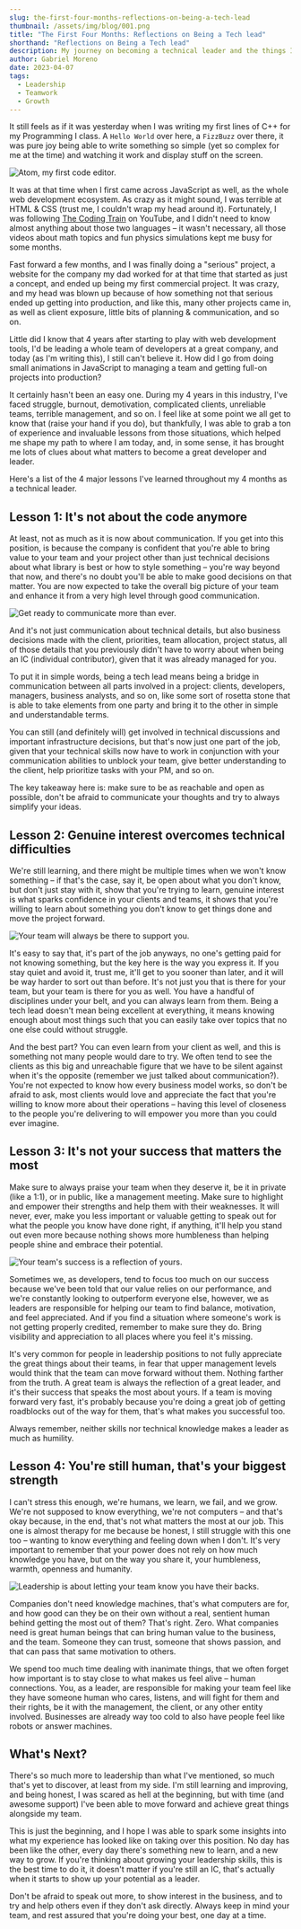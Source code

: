 ```yaml
---
slug: the-first-four-months-reflections-on-being-a-tech-lead
thumbnail: /assets/img/blog/001.png
title: "The First Four Months: Reflections on Being a Tech lead"
shorthand: "Reflections on Being a Tech lead"
description: My journey on becoming a technical leader and the things I've learned so far.
author: Gabriel Moreno
date: 2023-04-07
tags:
  - Leadership
  - Teamwork
  - Growth
---
```


It still feels as if it was yesterday when I was writing my first lines of C++ for my Programming I class. A `Hello World` over here, a `FizzBuzz` over there, it was pure joy being able to write something so simple (yet so complex for me at the time) and watching it work and display stuff on the screen.

![Atom, my first code editor.](./assets/001/atom.webp)

It was at that time when I first came across JavaScript as well, as the whole web development ecosystem. As crazy as it might sound, I was terrible at HTML & CSS (trust me, I couldn't wrap my head around it). Fortunately, I was following [The Coding Train](https://www.youtube.com/@TheCodingTrain) on YouTube, and I didn't need to know almost anything about those two languages &ndash; it wasn't necessary, all those videos about math topics and fun physics simulations kept me busy for some months.

Fast forward a few months, and I was finally doing a "serious" project, a website for the company my dad worked for at that time that started as just a concept, and ended up being my first commercial project. It was crazy, and my head was blown up because of how something not that serious ended up getting into production, and like this, many other projects came in, as well as client exposure, little bits of planning & communication, and so on.

Little did I know that 4 years after starting to play with web development tools, I'd be leading a whole team of developers at a great company, and today (as I'm writing this), I still can't believe it. How did I go from doing small animations in JavaScript to managing a team and getting full-on projects into production?

It certainly hasn't been an easy one. During my 4 years in this industry, I've faced struggle, burnout, demotivation, complicated clients, unreliable teams, terrible management, and so on. I feel like at some point we all get to know that (raise your hand if you do), but thankfully, I was able to grab a ton of experience and invaluable lessons from those situations, which helped me shape my path to where I am today, and, in some sense, it has brought me lots of clues about what matters to become a great developer and leader.

Here's a list of the 4 major lessons I've learned throughout my 4 months as a technical leader.

## Lesson 1: It's not about the code anymore

At least, not as much as it is now about communication. If you get into this position, is because the company is confident that you're able to bring value to your team and your project other than just technical decisions about what library is best or how to style something &ndash; you're way beyond that now, and there's no doubt you'll be able to make good decisions on that matter. You are now expected to take the overall big picture of your team and enhance it from a very high level through good communication.

![Get ready to communicate more than ever.](./assets/001/communication.webp)

And it's not just communication about technical details, but also business decisions made with the client, priorities, team allocation, project status, all of those details that you previously didn't have to worry about when being an IC (individual contributor), given that it was already managed for you.

To put it in simple words, being a tech lead means being a bridge in communication between all parts involved in a project: clients, developers, managers, business analysts, and so on, like some sort of rosetta stone that is able to take elements from one party and bring it to the other in simple and understandable terms.

You can still (and definitely will) get involved in technical discussions and important infrastructure decisions, but that's now just one part of the job, given that your technical skills now have to work in conjunction with your communication abilities to unblock your team, give better understanding to the client, help prioritize tasks with your PM, and so on.

The key takeaway here is: make sure to be as reachable and open as possible, don't be afraid to communicate your thoughts and try to always simplify your ideas.

## Lesson 2: Genuine interest overcomes technical difficulties

We're still learning, and there might be multiple times when we won't know something &ndash; if that's the case, say it, be open about what you don't know, but don't just stay with it, show that you're trying to learn, genuine interest is what sparks confidence in your clients and teams, it shows that you're willing to learn about something you don't know to get things done and move the project forward.

![Your team will always be there to support you.](./assets/001/team.webp)

It's easy to say that, it's part of the job anyways, no one's getting paid for not knowing something, but the key here is the way you express it. If you stay quiet and avoid it, trust me, it'll get to you sooner than later, and it will be way harder to sort out than before. It's not just you that is there for your team, but your team is there for you as well. You have a handful of disciplines under your belt, and you can always learn from them. Being a tech lead doesn't mean being excellent at everything, it means knowing enough about most things such that you can easily take over topics that no one else could without struggle.

And the best part? You can even learn from your client as well, and this is something not many people would dare to try. We often tend to see the clients as this big and unreachable figure that we have to be silent against when it's the opposite (remember we just talked about communication?). You're not expected to know how every business model works, so don't be afraid to ask, most clients would love and appreciate the fact that you're willing to know more about their operations &ndash; having this level of closeness to the people you're delivering to will empower you more than you could ever imagine.

## Lesson 3: It's not your success that matters the most

Make sure to always praise your team when they deserve it, be it in private (like a 1:1), or in public, like a management meeting. Make sure to highlight and empower their strengths and help them with their weaknesses. It will never, ever, make you less important or valuable getting to speak out for what the people you know have done right, if anything, it'll help you stand out even more because nothing shows more humbleness than helping people shine and embrace their potential.

![Your team's success is a reflection of yours.](./assets/001/success.webp)

Sometimes we, as developers, tend to focus too much on our success because we've been told that our value relies on our performance, and we're constantly looking to outperform everyone else, however, we as leaders are responsible for helping our team to find balance, motivation, and feel appreciated. And if you find a situation where someone's work is not getting properly credited, remember to make sure they do. Bring visibility and appreciation to all places where you feel it's missing.

It's very common for people in leadership positions to not fully appreciate the great things about their teams, in fear that upper management levels would think that the team can move forward without them. Nothing farther from the truth. A great team is always the reflection of a great leader, and it's their success that speaks the most about yours. If a team is moving forward very fast, it's probably because you're doing a great job of getting roadblocks out of the way for them, that's what makes you successful too.

Always remember, neither skills nor technical knowledge makes a leader as much as humility.

## Lesson 4: You're still human, that's your biggest strength

I can't stress this enough, we're humans, we learn, we fail, and we grow. We're not supposed to know everything, we're not computers &ndash; and that's okay because, in the end, that's not what matters the most at our job. This one is almost therapy for me because be honest, I still struggle with this one too &ndash; wanting to know everything and feeling down when I don't. It's very important to remember that your power does not rely on how much knowledge you have, but on the way you share it, your humbleness, warmth, openness and humanity.

![Leadership is about letting your team know you have their backs.](./assets/001/leadership.webp)

Companies don't need knowledge machines, that's what computers are for, and how good can they be on their own without a real, sentient human behind getting the most out of them? That's right. Zero. What companies need is great human beings that can bring human value to the business, and the team. Someone they can trust, someone that shows passion, and that can pass that same motivation to others.

We spend too much time dealing with inanimate things, that we often forget how important is to stay close to what makes us feel alive &ndash; human connections. You, as a leader, are responsible for making your team feel like they have someone human who cares, listens, and will fight for them and their rights, be it with the management, the client, or any other entity involved. Businesses are already way too cold to also have people feel like robots or answer machines.

## What's Next?

There's so much more to leadership than what I've mentioned, so much that's yet to discover, at least from my side. I'm still learning and improving, and being honest, I was scared as hell at the beginning, but with time (and awesome support) I've been able to move forward and achieve great things alongside my team.

This is just the beginning, and I hope I was able to spark some insights into what my experience has looked like on taking over this position. No day has been like the other, every day there's something new to learn, and a new way to grow. If you're thinking about growing your leadership skills, this is the best time to do it, it doesn't matter if you're still an IC, that's actually when it starts to show up your potential as a leader.

Don't be afraid to speak out more, to show interest in the business, and to try and help others even if they don't ask directly. Always keep in mind your team, and rest assured that you're doing your best, one day at a time.
